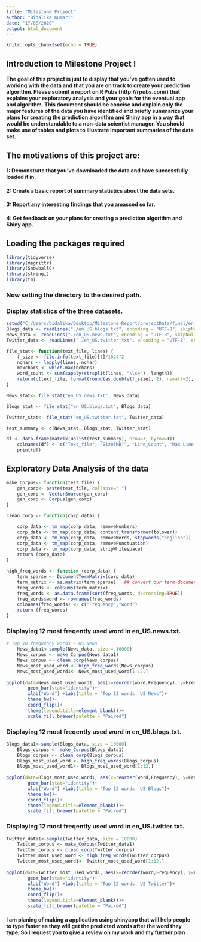 ```yaml
---
title: "Milestone Project"
author: "Bidalika Kumari"
date: "17/08/2020"
output: html_document
---
```


```r
knitr::opts_chunk$set(echo = TRUE)
```

## Introduction to Milestone Project !

#### The goal of this project is just to display that you've gotten used to working with the data and that you are on track to create your prediction algorithm. Please submit a report on R Pubs (http://rpubs.com/) that explains your exploratory analysis and your goals for the eventual app and algorithm. This document should be concise and explain only the major features of the data you have identified and briefly summarize your plans for creating the prediction algorithm and Shiny app in a way that would be understandable to a non-data scientist manager. You should make use of tables and plots to illustrate important summaries of the data set. 

## The motivations of this project are:

#### 1: Demonstrate that you've downloaded the data and have successfully loaded it in.
#### 2: Create a basic report of summary statistics about the data sets.
#### 3: Report any interesting findings that you amassed so far.
#### 4: Get feedback on your plans for creating a prediction algorithm and Shiny app.

## Loading the packages required
```r
library(tidyverse)
library(magrittr)
library(SnowballC)
library(stringi)
library(tm)
```
### Now setting the directory to the desired path.
### Display statistics of the three datasets.
```r
setwd("C:/Users/bidalika/Desktop/Milestone-Report/projectData/final/en_US")
Blogs_data <- readLines("./en_US.blogs.txt", encoding = "UTF-8", skipNul = TRUE)
News_data <- readLines("./en_US.news.txt", encoding = "UTF-8", skipNul = TRUE)
Twitter_data <- readLines("./en_US.twitter.txt", encoding = "UTF-8", skipNul = TRUE)
```
```r
file_stat<- function(text_file, lines) {
    f_size <- file.info(text_file)[1]/1024^2
    nchars <- lapply(lines, nchar)
    maxchars <- which.max(nchars)
    word_count <- sum(sapply(strsplit(lines, "\\s+"), length))
    return(c(text_file, format(round(as.double(f_size), 2), nsmall=2), length(lines),maxchars, word_count))
}

News_stat<- file_stat("en_US.news.txt", News_data)

Blogs_stat <- file_stat("en_US.blogs.txt", Blogs_data)

Twitter_stat<- file_stat("en_US.twitter.txt", Twitter_data)

test_summary <- c(News_stat, Blogs_stat, Twitter_stat)

df <- data.frame(matrix(unlist(test_summary), nrow=3, byrow=T))
    colnames(df) <- c("Text_file", "Size(MB)", "Line_Count", "Max Line Length", "Words_Count")
    print(df)
```
## Exploratory Data Analysis of the data 
```r
make_Corpus<- function(test_file) {
    gen_corp<- paste(test_file, collapse=" ")
    gen_corp <- VectorSource(gen_corp)
    gen_corp <- Corpus(gen_corp)
}

clean_corp <- function(corp_data) {

    corp_data <- tm_map(corp_data, removeNumbers)
    corp_data <- tm_map(corp_data, content_transformer(tolower))
    corp_data <- tm_map(corp_data, removeWords, stopwords("english"))
    corp_data <- tm_map(corp_data, removePunctuation)
    corp_data <- tm_map(corp_data, stripWhitespace)
    return (corp_data)
}

high_freq_words <- function (corp_data) {
    term_sparse <- DocumentTermMatrix(corp_data)
    term_matrix <- as.matrix(term_sparse)   ## convert our term-document-matrix into a normal matrix
    freq_words <- colSums(term_matrix)
    freq_words <- as.data.frame(sort(freq_words, decreasing=TRUE))
    freq_words$word <- rownames(freq_words)
    colnames(freq_words) <- c("Frequency","word")
    return (freq_words)
}
```


### Displaying 12 most freqently used word in en_US.news.txt.

```r
# Top 10 frequency words - US News
    News_data1<-sample(News_data, size = 10000)
    News_corpus <- make_Corpus(News_data1)
    News_corpus <- clean_corp(News_corpus)
    News_most_used_word <- high_freq_words(News_corpus)
    News_most_used_word1<- News_most_used_word[1:12,]
    
ggplot(data=News_most_used_word1, aes(x=reorder(word,Frequency), y=Frequency, fill=factor(reorder(word,-Frequency))))+
        geom_bar(stat="identity")+ 
        xlab("Word") +labs(title = "Top 12 words: US News")+
        theme_bw()+
        coord_flip()+
        theme(legend.title=element_blank())+
        scale_fill_brewer(palette = "Paired")
```


### Displaying 12 most freqently used word in en_US.blogs.txt.

```r
Blogs_data1<-sample(Blogs_data, size = 10000)
    Blogs_corpus <- make_Corpus(Blogs_data1)
    Blogs_corpus <- clean_corp(Blogs_corpus)
    Blogs_most_used_word <- high_freq_words(Blogs_corpus)
    Blogs_most_used_word1<- Blogs_most_used_word[1:12,]
    
ggplot(data=Blogs_most_used_word1, aes(x=reorder(word,Frequency), y=Frequency, fill=factor(reorder(word,-Frequency))))+
        geom_bar(stat="identity")+ 
        xlab("Word") +labs(title = "Top 12 words: US Blogs")+
        theme_bw()+
        coord_flip()+
        theme(legend.title=element_blank())+
        scale_fill_brewer(palette = "Paired")
```


### Displaying 12 most freqently used word in en_US.twitter.txt.

```r
Twitter_data1<-sample(Twitter_data, size = 10000)
    Twitter_corpus <- make_Corpus(Twitter_data1)
    Twitter_corpus <- clean_corp(Twitter_corpus)
    Twitter_most_used_word <- high_freq_words(Twitter_corpus)
    Twitter_most_used_word1<- Twitter_most_used_word[1:12,]
    
ggplot(data=Twitter_most_used_word1, aes(x=reorder(word,Frequency), y=Frequency, fill=factor(reorder(word,-Frequency))))+
        geom_bar(stat="identity")+ 
        xlab("Word") +labs(title = "Top 12 words: US Twitter")+
        theme_bw()+
        coord_flip()+
        theme(legend.title=element_blank())+
        scale_fill_brewer(palette = "Paired")
```

#### I am planing of making a application using shinyapp that will help people to type faster as they will get the predicted words after the word they type, So I request you to give a review on my work and my further plan .